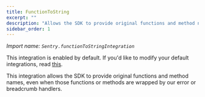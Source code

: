 ```yaml
---
title: FunctionToString
excerpt: ""
description: "Allows the SDK to provide original functions and method names, even when those functions or methods are wrapped by our error or breadcrumb handlers. (default)"
sidebar_order: 1
---
```


_Import name: `Sentry.functionToStringIntegration`_

This integration is enabled by default. If you'd like to modify your default integrations, read [this](./../#modifying-default-integrations).

This integration allows the SDK to provide original functions and method names, even when those functions or methods are wrapped by our error or breadcrumb handlers.
